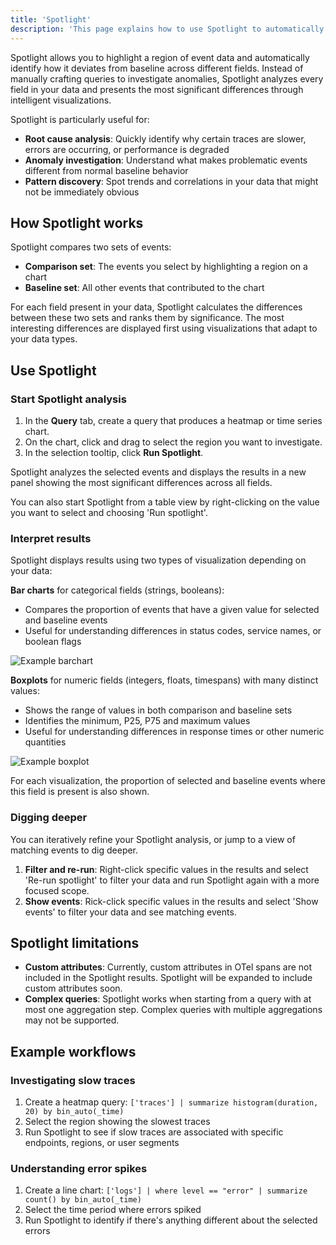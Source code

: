```yaml
---
title: 'Spotlight'
description: 'This page explains how to use Spotlight to automatically identify differences between selected events and baseline data.'
---
```


Spotlight allows you to highlight a region of event data and automatically identify how it deviates from baseline across different fields. Instead of manually crafting queries to investigate anomalies, Spotlight analyzes every field in your data and presents the most significant differences through intelligent visualizations.

Spotlight is particularly useful for:

- **Root cause analysis**: Quickly identify why certain traces are slower, errors are occurring, or performance is degraded
- **Anomaly investigation**: Understand what makes problematic events different from normal baseline behavior
- **Pattern discovery**: Spot trends and correlations in your data that might not be immediately obvious

## How Spotlight works

Spotlight compares two sets of events:
- **Comparison set**: The events you select by highlighting a region on a chart
- **Baseline set**: All other events that contributed to the chart

For each field present in your data, Spotlight calculates the differences between these two sets and ranks them by significance. The most interesting differences are displayed first using visualizations that adapt to your data types.

## Use Spotlight

### Start Spotlight analysis

1. In the **Query** tab, create a query that produces a heatmap or time series chart.
1. On the chart, click and drag to select the region you want to investigate.
1. In the selection tooltip, click **Run Spotlight**.

Spotlight analyzes the selected events and displays the results in a new panel showing the most significant differences across all fields.

You can also start Spotlight from a table view by right-clicking on the value you want to select and choosing 'Run spotlight'.

### Interpret results

Spotlight displays results using two types of visualization depending on your data:

**Bar charts** for categorical fields (strings, booleans):
- Compares the proportion of events that have a given value for selected and baseline events
- Useful for understanding differences in status codes, service names, or boolean flags

<Frame caption="Example barchart">
  <img src="/doc-assets/shots/barchart.png" alt="Example barchart" />
</Frame>

**Boxplots** for numeric fields (integers, floats, timespans) with many distinct values:
- Shows the range of values in both comparison and baseline sets
- Identifies the minimum, P25, P75 and maximum values
- Useful for understanding differences in response times or other numeric quantities

<Frame caption="Example boxplot">
  <img src="/doc-assets/shots/boxplot.png" alt="Example boxplot" />
</Frame>

For each visualization, the proportion of selected and baseline events where this field is present is also shown.

### Digging deeper

You can iteratively refine your Spotlight analysis, or jump to a view of matching events to dig deeper.

1. **Filter and re-run**: Right-click specific values in the results and select 'Re-run spotlight' to filter your data and run Spotlight again with a more focused scope.
1. **Show events**: Rick-click specific values in the results and select 'Show events' to filter your data and see matching events.

## Spotlight limitations

- **Custom attributes**: Currently, custom attributes in OTel spans are not included in the Spotlight results. Spotlight will be expanded to include custom attributes soon.
- **Complex queries**: Spotlight works when starting from a query with at most one aggregation step. Complex queries with multiple aggregations may not be supported.

## Example workflows

### Investigating slow traces

1. Create a heatmap query: `['traces'] | summarize histogram(duration, 20) by bin_auto(_time)`
1. Select the region showing the slowest traces
1. Run Spotlight to see if slow traces are associated with specific endpoints, regions, or user segments

### Understanding error spikes

1. Create a line chart: `['logs'] | where level == "error" | summarize count() by bin_auto(_time)`
1. Select the time period where errors spiked
1. Run Spotlight to identify if there's anything different about the selected errors
